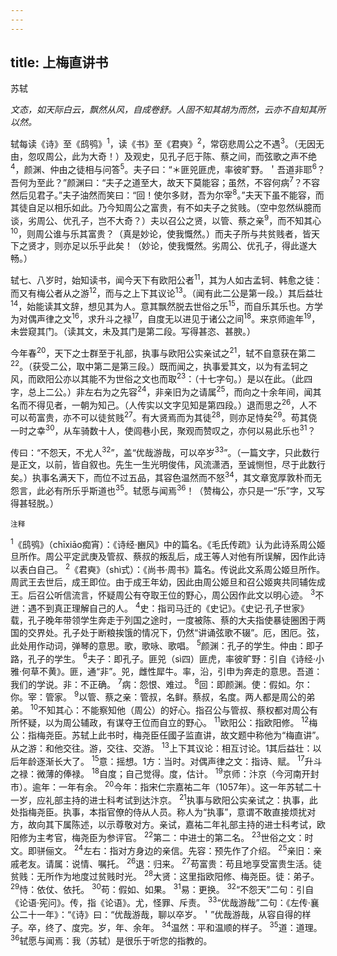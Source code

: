 ```yaml
---
---
---
```

title: 上梅直讲书
---



苏轼

*文态，如天际白云，飘然从风，自成卷舒。人固不知其胡为而然，云亦不自知其所以然。*

轼每读《诗》至《鸱鸮》<sup>1</sup>，读《书》至《君奭》<sup>2</sup>，常窃悲周公之不遇<sup>3</sup>。（无因无由，忽叹周公，此为大奇！）及观史，见孔子厄于陈、蔡之间，而弦歌之声不绝<sup>4</sup>，颜渊、仲由之徒相与问答<sup>5</sup>。夫子曰：“＊匪兕匪虎，率彼旷野。＇吾道非耶<sup>6</sup>？吾何为至此？”颜渊曰：“夫子之道至大，故天下莫能容；虽然，不容何病<sup>7</sup>？不容然后见君子。”夫子油然而笑曰：“回！使尔多财，吾为尔宰<sup>8</sup>。”夫天下虽不能容，而其徒自足以相乐如此。乃今知周公之富贵，有不如夫子之贫贱。（空中忽然纵臆而谈，劣周公、优孔子，岂不大奇？）夫以召公之贤，以管、蔡之亲<sup>9</sup>，而不知其心<sup>10</sup>，则周公谁与乐其富贵？（真是妙论，使我慨然。）而夫子所与共贫贱者，皆天下之贤才，则亦足以乐乎此矣！（妙论，使我慨然。劣周公、优孔子，得此遂大畅。）

轼七、八岁时，始知读书，闻今天下有欧阳公者<sup>11</sup>，其为人如古孟轲、韩愈之徒：而又有梅公者从之游<sup>12</sup>，而与之上下其议论<sup>13</sup>。（闻有此二公是第一段。）其后益壮<sup>14</sup>，始能读其文辞，想见其为人。意其飘然脱去世俗之乐<sup>15</sup>，而自乐其乐也。方学为对偶声律之文<sup>16</sup>，求升斗之禄<sup>17</sup>，自度无以进见于诸公之间<sup>18</sup>。来京师逾年<sup>19</sup>，未尝窥其门。（读其文，未及其门是第二段。写得甚恣、甚腴。）

今年春<sup>20</sup>，天下之士群至于礼部，执事与欧阳公实亲试之<sup>21</sup>，轼不自意获在第二<sup>22</sup>。（获受二公，取中第二是第三段。）既而闻之，执事爱其文，以为有孟轲之风，而欧阳公亦以其能不为世俗之文也而取<sup>23</sup>：（十七字句。）是以在此。（此四字，总上二公。）非左右为之先容<sup>24</sup>，非亲旧为之请属<sup>25</sup>，而向之十余年间，闻其名而不得见者，一朝为知己。（人传实以文字见知是第四段。）退而思之<sup>26</sup>，人不可以苟富贵，亦不可以徒贫贱<sup>27</sup>。有大贤焉而为其徒<sup>28</sup>，则亦足恃矣<sup>29</sup>。苟其侥一时之幸<sup>30</sup>，从车骑数十人，使闾巷小民，聚观而赞叹之，亦何以易此乐也<sup>31</sup>？

传曰：“不怨天，不尤人<sup>32</sup>”，盖“优哉游哉，可以卒岁<sup>33</sup>”。（一篇文字，只此数行是正文，以前，皆自叙也。先生一生光明俊伟，风流潇洒，至诚恻怛，尽于此数行矣。）执事名满天下，而位不过五品，其容色温然而不怒<sup>34</sup>，其文章宽厚敦朴而无怨言，此必有所乐乎斯道也<sup>35</sup>。轼愿与闻焉<sup>36</sup>！（赞梅公，亦只是一“乐”字，又写得甚轻脱。）

<sup>注释</sup>

<sup>1</sup>《鸱鸮》（chīxiāo痴宵）：《诗经·豳风》中的篇名。《毛氏传疏》认为此诗系周公姬旦所作。周公平定武庚及管叔、蔡叔的叛乱后，成王等人对他有所误解，因作此诗以表白自己。
<sup>2</sup>《君奭》（shì式）：《尚书·周书》篇名。传说此文系周公姬旦所作。周武王去世后，成王即位。由于成王年幼，因此由周公姬旦和召公姬爽共同辅佐成王。后召公听信流言，怀疑周公有夺取王位的野心，周公因作此文以明心迹。
<sup>3</sup>不迸：遇不到真正理解自己的人。
<sup>4</sup>史：指司马迁的《史记》。《史记·孔子世家》载，孔子晚年带领学生奔走于列国之途时，一度被陈、蔡的大夫指使暴徒圈困于两国的交界处。孔子处于断粮挨饿的情况下，仍然“讲诵弦歌不辍”。厄，困厄。弦，此处用作动词，弹琴的意思。歌，歌咏、歌唱。
<sup>5</sup>颜渊：孔子的学生。仲由：即子路，孔子的学生。
<sup>6</sup>夫子：即孔子。匪兕（sì四）匪虎，率彼旷野：引自《诗经·小雅·何草不黄》。匪，通“非”。兕，雌性犀牛。率，沿，引申为奔走的意思。吾道：我们的学说。非：不正确。
<sup>7</sup>病：怨恨、难过。
<sup>8</sup>回：即颜渊。使：假如。尔：你。宰：管家。
<sup>9</sup>以管、蔡之亲：管叔，名鲜。蔡叔，名度。两人都是周公的弟弟。
<sup>10</sup>不知其心：不能察知他（周公）的好心。指召公与管叔、蔡权都对周公有所怀疑，以为周公辅政，有谋夺王位而自立的野心。
<sup>11</sup>欧阳公：指欧阳修。
<sup>12</sup>梅公：指梅尧臣。苏轼上此书时，梅尧臣任國子监直讲，故文题中称他为“梅直讲”。从之游：和他交往。游，交往、交游。
<sup>13</sup>上下其议论：相互讨论。1其后益壮：以后年龄逐渐长大了。
<sup>15</sup>意：摇想。1方：当时。对偶声律之文：指诗、赋。
<sup>17</sup>升斗之禄：微薄的俸禄。
<sup>18</sup>自度；自己觉得。度，估计。
<sup>19</sup>京师：汴京（今河南开封市）。逾年：一年有余。
<sup>20</sup>今年：指宋仁宗嘉祐二年（1057年）。这一年苏轼二十一岁，应礼部主持的进士科考试到达汴京。
<sup>21</sup>执事与欧阳公实亲试之：执事，此处指梅尧臣。执事，本指官僚的侍从人员。称人为“执事”，意谓不敢直接烦扰对方，故向其下属陈述，以示尊敬对方。亲试，嘉祐二年礼部主持的进士科考试，欧阳修为主考官，梅尧臣为参评官。
<sup>22</sup>第二：中进士的第二名。
<sup>23</sup>世俗之文：时文。即骈俪文。
<sup>24</sup>左右：指对方身边的亲信。先容：预先作了介绍。
<sup>25</sup>亲旧：亲戚老友。请属：说情、嘱托。
<sup>26</sup>退：归来。
<sup>27</sup>苟富贵：苟且地享受富贵生活。徒贫贱：无所作为地度过贫贱时光。
<sup>28</sup>大贤：这里指欧阳修、梅尧臣。徒：弟子。
<sup>29</sup>恃：依仗、依托。
<sup>30</sup>苟：假如、如果。
<sup>31</sup>易：更换。
<sup>32</sup>“不怨天”二句：引自《论语·宪问》。传，指《论语》。尤，怪罪、斥责。
<sup>33</sup>“优哉游哉”二句：《左传·襄公二十一年》：“《诗》曰：“优哉游哉，聊以卒岁。＇”优哉游哉，从容自得的样子。卒，终了、度完。岁，年、余年。
<sup>34</sup>温然：平和温顺的样子。
<sup>35</sup>道：道理。
<sup>36</sup>轼愿与闻焉：我（苏轼）是很乐于听您的指教的。